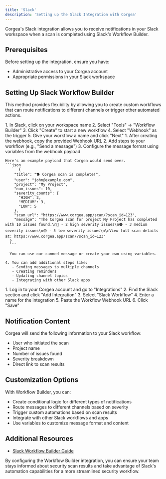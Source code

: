 ```yaml
---
title: 'Slack'
description: 'Setting up the Slack Integration with Corgea'
---
```


Corgea's Slack integration allows you to receive notifications in your Slack workspace when a scan is completed using Slack's Workflow Builder.

## Prerequisites 

Before setting up the integration, ensure you have:

- Administrative access to your Corgea account
- Appropriate permissions in your Slack workspace

## Setting Up Slack Workflow Builder

This method provides flexibility by allowing you to create custom workflows that can route notifications to different channels or trigger other automated actions.

<Steps>
  <Step title="Create a Workflow">
    1. In Slack, click on your workspace name
    2. Select "Tools" → "Workflow Builder"
    3. Click "Create" to start a new workflow
    4. Select "Webhook" as the trigger
    5. Give your workflow a name and click "Next"
  </Step>
  <Step title="Configure Workflow Steps">
    1. After creating the webhook, copy the provided Webhook URL
    2. Add steps to your workflow (e.g., "Send a message")
    3. Configure the message format using variables from the webhook payload

    Here's an example payload that Corgea would send over. 
    ```json
          {
        "title": "🐕 Corgea scan is complete!",
        "user": "john@example.com",
        "project": "My Project",
        "num_issues": 10,
        "severity_counts": {
          "HIGH": 2,
          "MEDIUM": 3,
          "LOW": 5
        },
        "scan_url": "https://www.corgea.app/scan/?scan_id=123",
        "message": "The Corgea scan for project My Project has completed with 10 issues found.\n🔴 - 2 high severity issues\n🟠 - 3 medium severity issues\n🟡 - 5 low severity issues\n\nView full scan details at: https://www.corgea.app/scan/?scan_id=123"
      }
      ```

      You can use our canned message or create your own using variables. 

    4. You can add additional steps like:
       - Sending messages to multiple channels
       - Creating reminders
       - Updating channel topics
       - Integrating with other Slack apps
  </Step>
  <Step title="Configure in Corgea">
    1. Log in to your Corgea account and go to "Integrations"
    2. Find the Slack section and click "Add Integration"
    3. Select "Slack Workflow"
    4. Enter a name for the integration
    5. Paste the Workflow Webhook URL
    6. Click "Save"
  </Step>
</Steps>

## Notification Content

Corgea will send the following information to your Slack workflow:

- User who initiated the scan
- Project name
- Number of issues found
- Severity breakdown
- Direct link to scan results

## Customization Options

With Workflow Builder, you can:
- Create conditional logic for different types of notifications
- Route messages to different channels based on severity
- Trigger custom automations based on scan results
- Integrate with other Slack workflows and apps
- Use variables to customize message format and content

## Additional Resources
- [Slack Workflow Builder Guide](https://slack.com/help/articles/360035692513-Guide-to-Workflow-Builder)

By configuring the Workflow Builder integration, you can ensure your team stays informed about security scan results and take advantage of Slack's automation capabilities for a more streamlined security workflow.